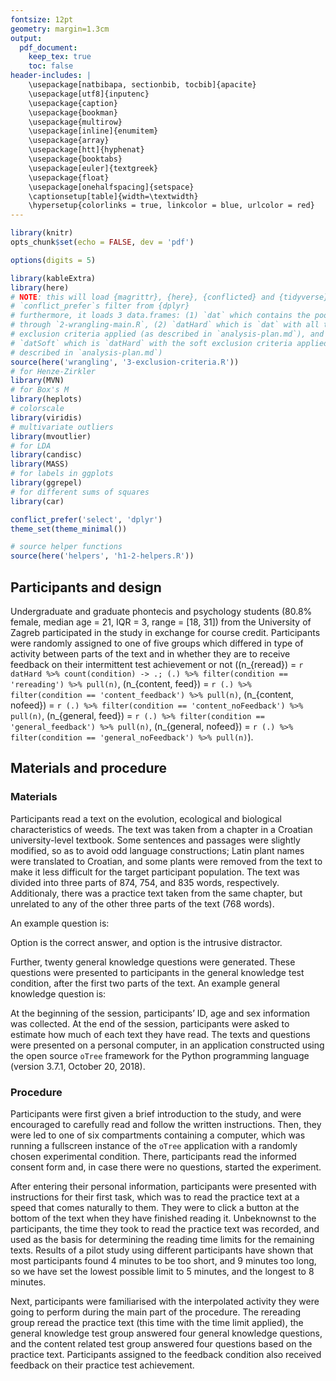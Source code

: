 ```yaml
---
fontsize: 12pt
geometry: margin=1.3cm
output:
  pdf_document:
    keep_tex: true
    toc: false
header-includes: |
    \usepackage[natbibapa, sectionbib, tocbib]{apacite}
    \usepackage[utf8]{inputenc}
    \usepackage{caption}
    \usepackage{bookman}
    \usepackage{multirow}
    \usepackage[inline]{enumitem}
    \usepackage{array}
    \usepackage[htt]{hyphenat}
    \usepackage{booktabs}
    \usepackage[euler]{textgreek}
    \usepackage{float}
    \usepackage[onehalfspacing]{setspace}
    \captionsetup[table]{width=\textwidth}
    \hypersetup{colorlinks = true, linkcolor = blue, urlcolor = red}
---
```


```r
library(knitr)
opts_chunk$set(echo = FALSE, dev = 'pdf')

options(digits = 5)

library(kableExtra)
library(here)
# NOTE: this will load {magrittr}, {here}, {conflicted} and {tidyverse}. also,
# `conflict_prefer`s filter from {dplyr}
# furthermore, it loads 3 data.frames: (1) `dat` which contains the pooled data run
# through `2-wrangling-main.R`, (2) `datHard` which is `dat` with all the hard
# exclusion criteria applied (as described in `analysis-plan.md`), and (3)
# `datSoft` which is `datHard` with the soft exclusion criteria applied (as
# described in `analysis-plan.md`)
source(here('wrangling', '3-exclusion-criteria.R'))
# for Henze-Zirkler
library(MVN)
# for Box's M
library(heplots)
# colorscale
library(viridis)
# multivariate outliers
library(mvoutlier)
# for LDA
library(candisc)
library(MASS)
# for labels in ggplots
library(ggrepel)
# for different sums of squares
library(car)

conflict_prefer('select', 'dplyr')
theme_set(theme_minimal())

# source helper functions
source(here('helpers', 'h1-2-helpers.R'))
```

## Participants and design

Undergraduate and graduate phontecis and psychology students (80.8% female,
median age = 21, IQR = 3, range = [18, 31]) from the University of Zagreb
participated in the study in exchange for course credit. Participants were
randomly assigned to one of five groups which differed in type of activity
between parts of the text and in whether they are to receive feedback on their
intermittent test achievement or not
(\(n_{reread}\) = `r datHard %>% count(condition) -> .; (.) %>%
filter(condition == 'rereading') %>% pull(n)`,
\(n_{content, feed}\) = `r (.) %>% filter(condition == 'content_feedback') %>%
pull(n)`,
\(n_{content, nofeed}\) = `r (.) %>%
filter(condition == 'content_noFeedback') %>% pull(n)`,
\(n_{general, feed}\) = `r (.) %>% filter(condition == 'general_feedback') %>%
pull(n)`,
\(n_{general, nofeed}\) = `r (.) %>% filter(condition == 'general_noFeedback') %>%
pull(n)`).

## Materials and procedure

### Materials

Participants read a text on the evolution, ecological and biological characteristics
of weeds. The text was taken from a chapter in a Croatian university-level textbook.
Some sentences and passages were slightly modified, so as to avoid odd language
constructions; Latin plant names were translated to Croatian, and some plants
were removed from the text to make it less difficult for the target participant
population. The text was divided into three parts of 874, 754, and 835 words,
respectively. Additionaly, there was a practice text taken from the same chapter,
but unrelated to any of the other three parts of the text (768 words).
\vspace{\parskip}

\parbox{\textwidth}{
Forty-four content related questions with four response options were generated
from the presented texts. Four questions were presented after the practice text,
ten after each of the first two parts (only to the participatns in the content
related test condition), and twenty after the third part of the text (to all
participants).
Starting from the second ten question set, the distractor options were chosen so that
\begin{enumerate*}[label = (\alph*)]
\item two distractors were plausible, but unrelated to the text, and
\item one distractor was a term or concept mentioned in the previous part of the
text --- this was considered to be the "intrusive" option.
\end{enumerate*}}

\vspace{\parskip}
An example question is:
\begin{quotation}
\noindent Compared to younger weeds, older weeds:
\begin{enumerate}[label = (\alph*)]
\item have a stronger allelopathic effect
\item contain more phytotoxins
\item \label{optCorr} \textbf{contain less inhibitory matter}
\item \label{optIntr} \textit{show greater plasticity.}
\end{enumerate}
\end{quotation}
Option \ref{optCorr} is the correct answer, and option \ref{optIntr} is the
intrusive distractor.

Further, twenty general knowledge questions were generated. These questions were
presented to participants in the general knowledge test condition, after the first
two parts of the text. An example general knowledge question is:
\begin{quotation}
\noindent The name of Kurt Vonnegut's famous anti-war novel is:
\begin{enumerate}[label = (\alph*)]
\item \textbf{Slaughterhouse Five}
\item All Quiet on the Western Front
\item A Farewell to Arms
\item Journey to the End of the Night.
\end{enumerate}
\end{quotation}

At the beginning of the session, participants' ID, age and sex information was
collected. At the end of the session, participants were asked to estimate how
much of each text they have read.
The texts and questions were presented on a personal computer, in an application
constructed using the open source `oTree` framework
\citep[version 2.0,][]{chen_otreeopen-source_2016}
for the Python programming language (version 3.7.1, October 20, 2018).

### Procedure

Participants were first given a brief introduction to the study, and were
encouraged to carefully read and follow the written instructions.
Then, they were led to one of six compartments containing a computer, which was
running a fullscreen instance of the `oTree` application with
a randomly chosen experimental condition. There, participants read the informed consent
form and, in case there were no questions, started the experiment.

After entering their personal information, participants were presented with
instructions for their first task, which was to read the practice text at a speed
that comes naturally to them. They were to click a button at the bottom of the text
when they have finished reading it. Unbeknownst to the participants, the
time they took to read the practice text was recorded, and used as the basis
for determining the reading time limits for the remaining texts. Results of a pilot
study using different participants have shown that most participants found 4 minutes
to be too short, and 9 minutes too long, so we have set the lowest possible limit
to 5 minutes, and the longest to 8 minutes.

Next, participants were familiarised with the interpolated activity they were
going to perform during the main part of the procedure. The rereading group
reread the practice text (this time with the time limit applied), the general
knowledge test group answered four general knowledge questions, and the content
related test group answered four questions based on the practice text. Participants
assigned to the feedback condition also received feedback on their practice
test achievement.

\bibliographystyle{apacite}
\bibliography{../../paper/reference.bib}